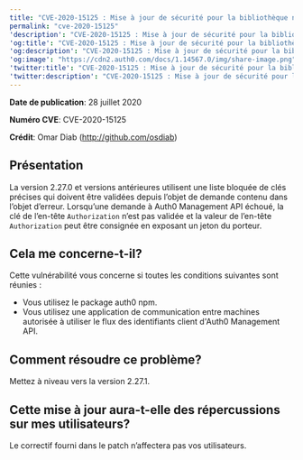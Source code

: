 ```yaml
---
title: "CVE-2020-15125 : Mise à jour de sécurité pour la bibliothèque node-auth0"
permalink: "cve-2020-15125"
'description': "CVE-2020-15125 : Mise à jour de sécurité pour la bibliothèque node-auth0"
'og:title': "CVE-2020-15125 : Mise à jour de sécurité pour la bibliothèque node-auth0"
'og:description': "CVE-2020-15125 : Mise à jour de sécurité pour la bibliothèque node-auth0"
'og:image': "https://cdn2.auth0.com/docs/1.14567.0/img/share-image.png"
'twitter:title': "CVE-2020-15125 : Mise à jour de sécurité pour la bibliothèque node-auth0"
'twitter:description': "CVE-2020-15125 : Mise à jour de sécurité pour la bibliothèque node-auth0"
---
```


**Date de publication**: 28 juillet 2020

**Numéro CVE**: CVE-2020-15125

**Crédit**: Omar Diab (http://github.com/osdiab)

## Présentation

La version 2.27.0 et versions antérieures utilisent une liste bloquée de clés précises qui doivent être validées depuis l’objet de demande contenu dans l’objet d’erreur. Lorsqu’une demande à Auth0 <Tooltip href="/docs/fr-ca/glossary?term=management-api" tip="Management API
Un produit permettant aux clients d’effectuer des tâches administratives." cta="Voir le glossaire">Management API</Tooltip> échoué, la clé de l’en-tête `Authorization` n’est pas validée et la valeur de l’en-tête `Authorization` peut être consignée en exposant un jeton du porteur.

## Cela me concerne-t-il?

Cette vulnérabilité vous concerne si toutes les conditions suivantes sont réunies :

* Vous utilisez le package auth0 npm.
* Vous utilisez une application de communication entre machines autorisée à utiliser le flux des identifiants client d'Auth0 Management API.

## Comment résoudre ce problème?

Mettez à niveau vers la version 2.27.1.

## Cette mise à jour aura-t-elle des répercussions sur mes utilisateurs?

Le correctif fourni dans le patch n’affectera pas vos utilisateurs.